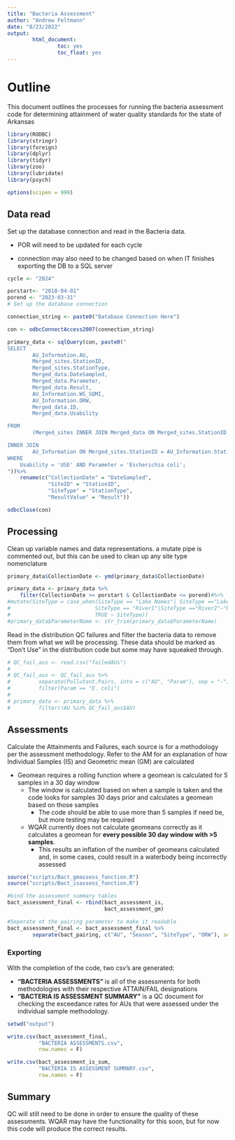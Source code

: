 ---
title: "Bacteria Assessment"
author: "Andrew Feltmann"
date: "8/23/2022"
output: 
        html_document:
                toc: yes
                toc_float: yes
---

# Outline

This document outlines the processes for running the bacteria assessment code for determining attainment of water quality standards for the state of Arkansas

```{r setup, include=FALSE}
library(RODBC)
library(stringr)
library(foreign)
library(dplyr)
library(tidyr)
library(zoo)
library(lubridate)
library(psych)
```

```{r , include = F}
options(scipen = 999)
```

## Data read

Set up the database connection and read in the Bacteria data.

-   POR will need to be updated for each cycle

-   connection may also need to be changed based on when IT finishes exporting the DB to a SQL server

```{r Data connection}
cycle <- "2024"

porstart<- "2018-04-01"
porend <- "2023-03-31"
# Set up the database connection

connection_string <- paste0("Database Connection Here")

con <- odbcConnectAccess2007(connection_string)

primary_data <- sqlQuery(con, paste0("
SELECT 
        AU_Information.AU, 
        Merged_sites.StationID, 
        Merged_sites.StationType,
        Merged_data.DateSampled, 
        Merged_data.Parameter, 
        Merged_data.Result, 
        AU_Information.WS_SQMI,
        AU_Information.ORW, 
        Merged_data.ID, 
        Merged_data.Usability

FROM 
        (Merged_sites INNER JOIN Merged_data ON Merged_sites.StationID = Merged_data.StationID)

INNER JOIN 
        AU_Information ON Merged_sites.StationID = AU_Information.StationID
WHERE
    Usability = 'USE' AND Parameter = 'Escherichia coli';
"))%>%
    rename(c("CollectionDate" = "DateSampled", 
             "SiteID" = "StationID",
             "SiteType" = "StationType",
             "ResultValue" = "Result"))

odbcClose(con)

```

## Processing

Clean up variable names and data representations. a mutate pipe is commented out, but this can be used to clean up any site type nomenclature

```{r}

primary_data$CollectionDate <- ymd(primary_data$CollectionDate)

primary_data <- primary_data %>%
    filter(CollectionDate >= porstart & CollectionDate <= porend)#%>%
#mutate(SiteType = case_when(SiteType == "Lake Names"| SiteType =="Lakename2" ~ "Lake/Reservoir",
#                           SiteType == "River1"|SiteType =="River2"~"River/Stream",
#                           TRUE ~ SiteType))
#primary_data$ParameterName <- str_trim(primary_data$ParameterName)
```

Read in the distribution QC failures and filter the bacteria data to remove them from what we will be processing. These data should be marked as "Don't Use" in the distribution code but some may have squeaked through.

```{r}
# QC_fail_aus <- read.csv("failedAUs")
# 
# QC_fail_aus <- QC_fail_aus %>%
#         separate(Pollutant.Pairs, into = c("AU", "Param"), sep = "-")%>%
#         filter(Param == "E. coli")
# 
# primary_data <- primary_data %>%
#         filter(!AU %in% QC_fail_aus$AU)
```

## Assessments

Calculate the Attainments and Failures, each source is for a methodology per the assessment methodology. Refer to the AM for an explanation of how Individual Samples (IS) and Geometric mean (GM) are calculated

-   Geomean requires a rolling function where a geomean is calculated for 5 samples in a 30 day window
    -   The window is calculated based on when a sample is taken and the code looks for samples 30 days prior and calculates a geomean based on those samples
        -   The code should be able to use more than 5 samples if need be, but more testing may be required
    -   WQAR currently does not calculate geomeans correctly as it calculates a geomean for **every possible 30 day window with \>5 samples**.
        -   This results an inflation of the number of geomeans calculated and, in some cases, could result in a waterbody being incorrectly assessed

```{r}
source("scripts/Bact_gmassess_function.R")
source("scripts/Bact_isassess_function.R")
```

```{r}
#bind the assessment summary tables
bact_assessment_final <- rbind(bact_assessment_is,
                               bact_assessment_gm)

#Seperate ot the pairing parameter to make it readable
bact_assessment_final <- bact_assessment_final %>%
        separate(bact_pairing, c("AU", "Season", "SiteType", "ORW"), sep = "-")
```

### Exporting

With the completion of the code, two csv's are generated:

-   **"BACTERIA ASSESSMENTS"** is all of the assessments for both methodologies with their respective ATTAIN/FAIL designations
-   **"BACTERIA IS ASSESSMENT SUMMARY"** is a QC document for checking the exceedance rates for AUs that were assessed under the individual sample methodology.

```{r}
setwd("output")

write.csv(bact_assessment_final, 
          "BACTERIA ASSESSMENTS.csv", 
          row.names = F)

write.csv(bact_assessment_is_sum, 
          "BACTERIA IS ASSESSMENT SUMMARY.csv",
          row.names = F)
```

## Summary

QC will still need to be done in order to ensure the quality of these assessments. WQAR may have the functionality for this soon, but for now this code will produce the correct results.
